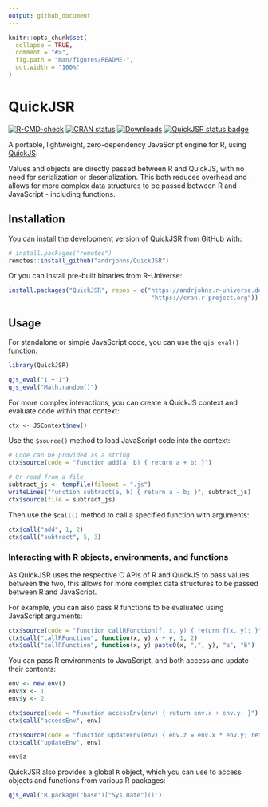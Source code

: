 ```yaml
---
output: github_document
---
```


<!-- README.md is generated from README.Rmd. Please edit that file -->

```r
knitr::opts_chunk$set(
  collapse = TRUE,
  comment = "#>",
  fig.path = "man/figures/README-",
  out.width = "100%"
)
```

# QuickJSR

<!-- badges: start -->
[![R-CMD-check](https://github.com/andrjohns/QuickJSR/actions/workflows/R-CMD-check.yaml/badge.svg)](https://github.com/andrjohns/QuickJSR/actions/workflows/R-CMD-check.yaml)
[![CRAN status](https://www.r-pkg.org/badges/version/QuickJSR)](https://CRAN.R-project.org/package=QuickJSR)
[![Downloads](https://cranlogs.r-pkg.org/badges/QuickJSR?color=blue)](https://CRAN.R-project.org/package=QuickJSR)
[![QuickJSR status badge](https://andrjohns.r-universe.dev/badges/QuickJSR)](https://andrjohns.r-universe.dev/QuickJSR)
<!-- badges: end -->

A portable, lightweight, zero-dependency JavaScript engine for R, using [QuickJS](https://bellard.org/quickjs/).

Values and objects are directly passed between R and QuickJS, with no need for serialization or deserialization. This both reduces overhead and allows for more complex data structures to be passed between R and JavaScript - including functions.

## Installation

You can install the development version of QuickJSR from [GitHub](https://github.com/) with:

```r
# install.packages("remotes")
remotes::install_github("andrjohns/QuickJSR")
```

Or you can install pre-built binaries from R-Universe:

```r
install.packages("QuickJSR", repos = c("https://andrjohns.r-universe.dev",
                                        "https://cran.r-project.org"))
```

## Usage

For standalone or simple JavaScript code, you can use the `qjs_eval()` function:

```r
library(QuickJSR)

qjs_eval("1 + 1")
qjs_eval("Math.random()")
```

For more complex interactions, you can create a QuickJS context and evaluate code within that context:

```r
ctx <- JSContext$new()
```

Use the `$source()` method to load JavaScript code into the context:

```r
# Code can be provided as a string
ctx$source(code = "function add(a, b) { return a + b; }")

# Or read from a file
subtract_js <- tempfile(fileext = ".js")
writeLines("function subtract(a, b) { return a - b; }", subtract_js)
ctx$source(file = subtract_js)
```

Then use the `$call()` method to call a specified function with arguments:

```r
ctx$call("add", 1, 2)
ctx$call("subtract", 5, 3)
```

### Interacting with R objects, environments, and functions

As QuickJSR uses the respective C APIs of R and QuickJS to pass values between the two, this allows for more complex data structures to be passed between R and JavaScript.

For example, you can also pass R functions to be evaluated using JavaScript arguments:

```r
ctx$source(code = "function callRFunction(f, x, y) { return f(x, y); }")
ctx$call("callRFunction", function(x, y) x + y, 1, 2)
ctx$call("callRFunction", function(x, y) paste0(x, ",", y), "a", "b")
```

You can pass R environments to JavaScript, and both access and update their contents:

```r
env <- new.env()
env$x <- 1
env$y <- 2

ctx$source(code = "function accessEnv(env) { return env.x + env.y; }")
ctx$call("accessEnv", env)

ctx$source(code = "function updateEnv(env) { env.z = env.x * env.y; return env.z;}")
ctx$call("updateEnv", env)

env$z
```

QuickJSR also provides a global `R` object, which you can use to access objects and functions from various R packages:

```r
qjs_eval('R.package("base")["Sys.Date"]()')
```
